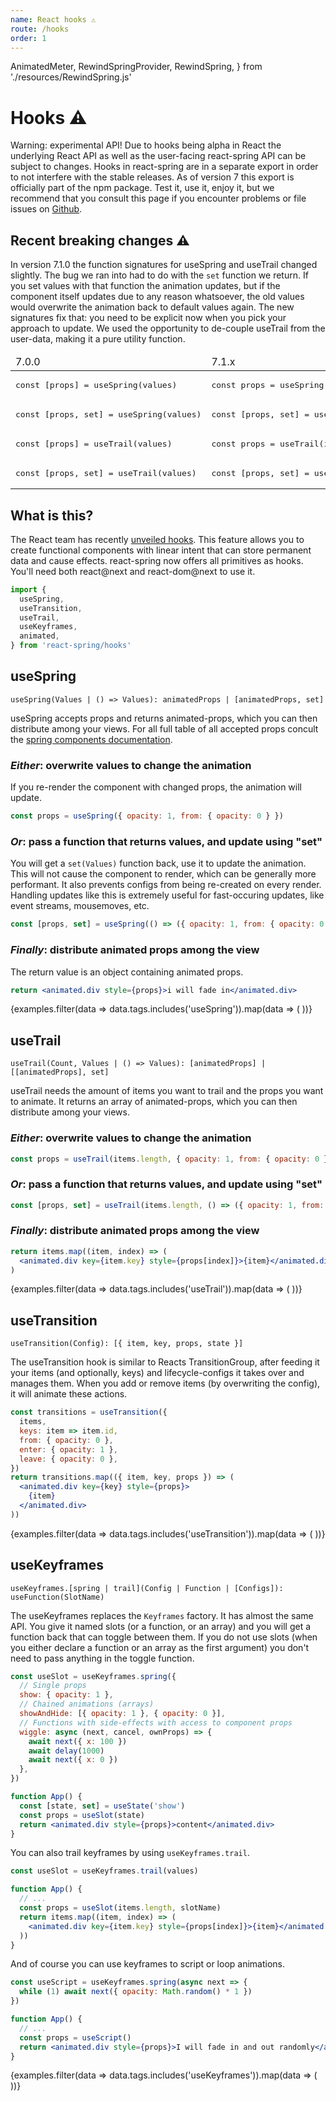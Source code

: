 ```yaml
---
name: React hooks ⚠️
route: /hooks
order: 1
---
```


  AnimatedMeter,
  RewindSpringProvider,
  RewindSpring,
} from './resources/RewindSpring.js'

# Hooks ⚠️

<p>
  <span className="highlight">Warning: experimental API!</span> Due to hooks being alpha in React the underlying React API as well as the user-facing react-spring API can be subject to changes. Hooks in react-spring are in a separate export in order to not interfere with the stable releases. As of version 7 this export is officially part of the npm package. Test it, use it, enjoy it, but we recommend that you consult this page if you encounter problems or file issues on <a href="https://github.com/drcmda/react-spring/issues">Github</a>.
</p>

## Recent breaking changes ⚠️

In version 7.1.0 the function signatures for useSpring and useTrail changed slightly. The bug we ran into had to do with the `set` function we return. If you set values with that function the animation updates, but if the component itself updates due to any reason whatsoever, the old values would overwrite the animation back to default values again. The new signatures fix that: you need to be explicit now when you pick your approach to update. We used the opportunity to de-couple useTrail from the user-data, making it a pure utility function.

<table style={{ width: '100%', fontSize: '0.7em', tableLayout: 'fixed' }}>
  <thead>
    <tr style={{ fontSize: '1.3em' }}>
      <td>7.0.0</td>
      <td>7.1.x</td>
    </tr>
  </thead>
  <tbody>
    <tr>
      <td><pre style={{ margin: 0 }}>const [props] = useSpring(values)</pre></td>
      <td><pre style={{ margin: 0 }}>const <span style={{ color: '#ea567c' }}>props</span> = useSpring(values)</pre></td>
    </tr>
    <tr>
      <td><pre style={{ margin: 0 }}>const [props, set] = useSpring(values)</pre></td>
      <td><pre style={{ margin: 0 }}>const [props, set] = useSpring(<span style={{ color: '#ea567c' }}>() => values</span>)</pre></td>
    </tr>
    <tr>
      <td><pre style={{ margin: 0 }}>const [props] = useTrail(values)</pre></td>
      <td><pre style={{ margin: 0 }}>const <span style={{ color: '#ea567c' }}>props</span> = useTrail(<span style={{ color: '#ea567c' }}>items.length,</span> values)</pre></td>
    </tr>
    <tr>
      <td><pre style={{ margin: 0 }}>const [props, set] = useTrail(values)</pre></td>
      <td><pre style={{ margin: 0 }}>const [props, set] = useTrail(<span style={{ color: '#ea567c' }}>items.length, () => values</span>)</pre></td>
    </tr>
  </tbody>
</table>

## What is this?

<p>
  The React team has recently <a href="https://conf.reactjs.org">unveiled hooks</a>. This feature allows you to create functional components with linear intent that can store permanent data and cause effects. react-spring now offers all primitives as hooks. You'll need both react@next and react-dom@next to use it.
</p>

```jsx
import {
  useSpring,
  useTransition,
  useTrail,
  useKeyframes,
  animated,
} from 'react-spring/hooks'
```

## useSpring

 `useSpring(Values | () => Values): animatedProps | [animatedProps, set]`

<p>
 useSpring accepts props and returns animated-props, which you can then distribute among your views. For all full table of all accepted props concult the <a href="/spring">spring components documentation</a>.
</p>

<p>
  <h3><span className="highlight"><i>Either</i>: overwrite values</span> to change the animation</h3>
</p>

If you re-render the component with changed props, the animation will update.

```jsx
const props = useSpring({ opacity: 1, from: { opacity: 0 } })
```

<p>
  <h3><span className="highlight"><i>Or</i>: pass a function</span> that returns values, and update using "set"</h3>
</p>

You will get a `set(Values)` function back, use it to update the animation. This will not cause the component to render, which can be generally more performant. It also prevents configs from being re-created on every render. Handling updates like this is extremely useful for fast-occuring updates, like event streams, mousemoves, etc.

```jsx
const [props, set] = useSpring(() => ({ opacity: 1, from: { opacity: 0 } }))
```

<p>
  <h3><span className="highlight"><i>Finally</i>: distribute animated props</span> among the view</h3>
</p>

The return value is an object containing animated props. 

```jsx
return <animated.div style={props}>i will fade in</animated.div>
```

<DemoGrid padding={0}>
  {examples.filter(data => data.tags.includes('useSpring')).map(data => (
    <Demo
      key={data.name}
      {...data}
      import={import('../examples/demos/' + data.name)}
    />
  ))}
</DemoGrid>

## useTrail

 `useTrail(Count, Values | () => Values): [animatedProps] | [[animatedProps], set]`

<p>
 useTrail needs the amount of items you want to trail and the props you want to animate. It returns an array of animated-props, which you can then distribute among your views.
</p>

<p>
  <h3><span className="highlight"><i>Either</i>: overwrite values</span> to change the animation</h3>
</p>

```jsx
const props = useTrail(items.length, { opacity: 1, from: { opacity: 0 } })
```

<p>
  <h3><span className="highlight"><i>Or</i>: pass a function</span> that returns values, and update using "set"</h3>
</p>

```jsx
const [props, set] = useTrail(items.length, () => ({ opacity: 1, from: { opacity: 0 } }))
```

<p>
  <h3><span className="highlight"><i>Finally</i>: distribute animated props</span> among the view</h3>
</p>

```jsx
return items.map((item, index) => (
  <animated.div key={item.key} style={props[index]}>{item}</animated.div>
)
```

<DemoGrid padding={0}>
  {examples.filter(data => data.tags.includes('useTrail')).map(data => (
    <Demo
      key={data.name}
      {...data}
      import={import('../examples/demos/' + data.name)}
    />
  ))}
</DemoGrid>

## useTransition

 `useTransition(Config): [{ item, key, props, state }]`

The useTransition hook is similar to Reacts TransitionGroup, after feeding it your items (and optionally, keys) and lifecycle-configs it takes over and manages them. When you add or remove items (by overwriting the config), it will animate these actions.

```jsx
const transitions = useTransition({
  items,
  keys: item => item.id,
  from: { opacity: 0 },
  enter: { opacity: 1 },
  leave: { opacity: 0 },
})
return transitions.map(({ item, key, props }) => (
  <animated.div key={key} style={props}>
    {item}
  </animated.div>
))
```

<DemoGrid padding={0}>
  {examples.filter(data => data.tags.includes('useTransition')).map(data => (
    <Demo
      key={data.name}
      {...data}
      import={import('../examples/demos/' + data.name)}
    />
  ))}
</DemoGrid>

## useKeyframes

 `useKeyframes.[spring | trail](Config | Function | [Configs]): useFunction(SlotName)`

The useKeyframes replaces the `Keyframes` factory. It has almost the same API. You give it named slots (or a function, or an array) and you will get a function back that can toggle between them. If you do not use slots (when you either declare a function or an array as the first argument) you don't need to pass anything in the toggle function.

```jsx
const useSlot = useKeyframes.spring({
  // Single props
  show: { opacity: 1 },
  // Chained animations (arrays)
  showAndHide: [{ opacity: 1 }, { opacity: 0 }],
  // Functions with side-effects with access to component props
  wiggle: async (next, cancel, ownProps) => {
    await next({ x: 100 })
    await delay(1000)
    await next({ x: 0 })
  },
})

function App() {
  const [state, set] = useState('show')
  const props = useSlot(state)
  return <animated.div style={props}>content</animated.div>
}
```

You can also trail keyframes by using `useKeyframes.trail`.

```jsx
const useSlot = useKeyframes.trail(values)

function App() {
  // ...
  const props = useSlot(items.length, slotName)
  return items.map((item, index) => (
    <animated.div key={item.key} style={props[index]}>{item}</animated.div>
  ))
}
```

And of course you can use keyframes to script or loop animations.

```jsx
const useScript = useKeyframes.spring(async next => {
  while (1) await next({ opacity: Math.random() * 1 })
})

function App() {
  // ...
  const props = useScript()
  return <animated.div style={props}>I will fade in and out randomly</animated.div>
}
```

<DemoGrid padding={0}>
  {examples.filter(data => data.tags.includes('useKeyframes')).map(data => (
    <Demo
      key={data.name}
      {...data}
      import={import('../examples/demos/' + data.name)}
    />
  ))}
</DemoGrid>
